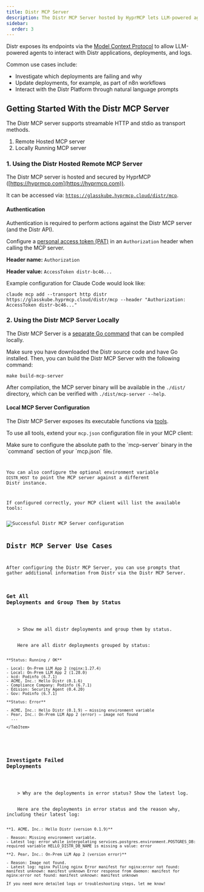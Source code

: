 ```yaml
---
title: Distr MCP Server
description: The Distr MCP Server hosted by HyprMCP lets LLM-powered agents interact with the Distr applications, deployments, and logs.
sidebar:
  order: 3
---
```



Distr exposes its endpoints via the [Model Context Protocol](https://modelcontextprotocol.io/introduction)
to allow LLM-powered agents to interact with Distr applications, deployments, and logs.

Common use cases include:

- Investigate which deployments are failing and why
- Update deployments, for example, as part of n8n workflows
- Interact with the Distr Platform through natural language prompts

## Getting Started With the Distr MCP Server

The Distr MCP server supports streamable HTTP and stdio as transport methods.

1.  Remote Hosted MCP server
2.  Locally Running MCP server

### 1. Using the Distr Hosted Remote MCP Server

The Distr MCP server is hosted and secured by HyprMCP ([https://hyprmcp.com](https://hyprmcp.com)).

It can be accessed via: [`https://glasskube.hyprmcp.cloud/distr/mcp`](https://glasskube.hyprmcp.cloud/distr/mcp).

#### Authentication

<Aside type="caution">
  Authentication is required to perform actions against the Distr MCP server
  (and the Distr API).
</Aside>

Configure a [personal access token (PAT)](/docs/integrations/personal-access-token/) in an `Authorization` header when calling the MCP server.

**Header name:** `Authorization`

**Header value:** `AccessToken distr-bc46...`

Example configuration for Claude Code would look like:

```shell
claude mcp add --transport http distr https://glasskube.hyprmcp.cloud/distr/mcp --header "Authorization: AccessToken distr-bc46..."
```

### 2. Using the Distr MCP Server Locally

The Distr MCP Server is a [separate Go command](https://github.com/glasskube/distr/tree/main/cmd/mcp)
that can be compiled locally.

Make sure you have downloaded the Distr source code and have Go installed.
Then, you can build the Distr MCP Server with the following command:

```shell
make build-mcp-server
```

After compilation, the MCP server binary will be available in the `./dist/` directory,
which can be verified with `./dist/mcp-server --help`.

#### Local MCP Server Configuration

The Distr MCP Server exposes its executable functions via [tools](https://modelcontextprotocol.io/docs/concepts/tools).

To use all tools, extend your `mcp.json` configuration file in your MCP client:

<Aside type="note">
  Make sure to configure the absolute path to the `mcp-server` binary in the
  `command` section of your `mcp.json` file.
</Aside>

<Code code={mcpConfig} lang="json" title="mcp.json" />

You can also configure the optional environment variable `DISTR_HOST`
to point the MCP server against a different Distr instance.

If configured correctly, your MCP client will list the available tools:

<Image src={distrMCPConfig} alt="Successful Distr MCP Server configuration" />

## Distr MCP Server Use Cases

After configuring the Distr MCP Server, you can use prompts that gather additional
information from Distr via the Distr MCP Server.

### Get All Deployments and Group Them by Status

<Tabs>
  <TabItem label="Prompt">
    > Show me all distr deployments and group them by status.
  </TabItem>
  <TabItem label="Response">
    Here are all distr deployments grouped by status:

    **Status: Running / OK**

    - Local: On-Prem LLM App 2 (nginx:1.27.4)
    - Local: On-Prem LLM App 2 (1.28.0)
    - kcd: Podinfo (6.7.1)
    - ACME, Inc.: Hello Distr (0.1.6)
    - Compliance Company: Podinfo (6.7.1)
    - Edision: Security Agent (0.4.20)
    - Gov: Podinfo (6.7.1)

    **Status: Error**

    - ACME, Inc.: Hello Distr (0.1.9) — missing environment variable
    - Pear, Inc.: On-Prem LLM App 2 (error) — image not found
      ...

    </TabItem>

</Tabs>

### Investigate Failed Deployments

<Tabs>
  <TabItem label="Prompt">
    > Why are the deployments in error status? Show the latest log.
  </TabItem>
  <TabItem label="Response">
    Here are the deployments in error status and the reason why, including their latest log:

    **1. ACME, Inc.: Hello Distr (version 0.1.9)**

    - Reason: Missing environment variable.
    - Latest log: error while interpolating services.postgres.environment.POSTGRES_DB: required variable HELLO_DISTR_DB_NAME is missing a value: error

    **2. Pear, Inc.: On-Prem LLM App 2 (version error)**

    - Reason: Image not found.
    - Latest log: nginx Pulling nginx Error manifest for nginx:error not found: manifest unknown: manifest unknown Error response from daemon: manifest for nginx:error not found: manifest unknown: manifest unknown

    If you need more detailed logs or troubleshooting steps, let me know!

  </TabItem>
</Tabs>
